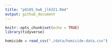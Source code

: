 ```yaml
---
title: "p8105_hw6_jl6321.Rmd"
output: github_document
---
```


```r
knitr::opts_chunk$set(echo = TRUE)
library(tidyverse)
```

```r
homicide = read_csv("./data/homicide-data.csv") 
```


